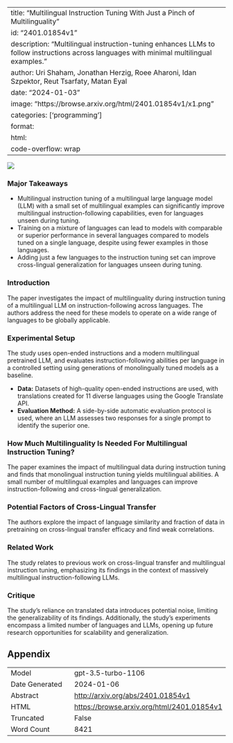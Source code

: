 
---
title: "Multilingual Instruction Tuning With Just a Pinch of Multilinguality"
id: "2401.01854v1"
description: "Multilingual instruction-tuning enhances LLMs to follow instructions across languages with minimal multilingual examples."
author: Uri Shaham, Jonathan Herzig, Roee Aharoni, Idan Szpektor, Reut Tsarfaty, Matan Eyal
date: "2024-01-03"
image: "https://browse.arxiv.org/html/2401.01854v1/x1.png"
categories: ['programming']
format:
  html:
    code-overflow: wrap
---

![](https://browse.arxiv.org/html/2401.01854v1/x1.png)

### Major Takeaways

- Multilingual instruction tuning of a multilingual large language model (LLM) with a small set of multilingual examples can significantly improve multilingual instruction-following capabilities, even for languages unseen during tuning.
- Training on a mixture of languages can lead to models with comparable or superior performance in several languages compared to models tuned on a single language, despite using fewer examples in those languages.
- Adding just a few languages to the instruction tuning set can improve cross-lingual generalization for languages unseen during tuning.

### Introduction
The paper investigates the impact of multilinguality during instruction tuning of a multilingual LLM on instruction-following across languages. The authors address the need for these models to operate on a wide range of languages to be globally applicable.

### Experimental Setup
The study uses open-ended instructions and a modern multilingual pretrained LLM, and evaluates instruction-following abilities per language in a controlled setting using generations of monolingually tuned models as a baseline.

- **Data:** Datasets of high-quality open-ended instructions are used, with translations created for 11 diverse languages using the Google Translate API.
- **Evaluation Method:** A side-by-side automatic evaluation protocol is used, where an LLM assesses two responses for a single prompt to identify the superior one.

### How Much Multilinguality Is Needed For Multilingual Instruction Tuning?
The paper examines the impact of multilingual data during instruction tuning and finds that monolingual instruction tuning yields multilingual abilities. A small number of multilingual examples and languages can improve instruction-following and cross-lingual generalization.

### Potential Factors of Cross-Lingual Transfer
The authors explore the impact of language similarity and fraction of data in pretraining on cross-lingual transfer efficacy and find weak correlations.

### Related Work
The study relates to previous work on cross-lingual transfer and multilingual instruction tuning, emphasizing its findings in the context of massively multilingual instruction-following LLMs.

### Critique
The study's reliance on translated data introduces potential noise, limiting the generalizability of its findings. Additionally, the study's experiments encompass a limited number of languages and LLMs, opening up future research opportunities for scalability and generalization.

## Appendix

|          |          |
|----------|----------|
| Model     | gpt-3.5-turbo-1106       |
| Date Generated     | 2024-01-06       |
| Abstract | [http://arxiv.org/abs/2401.01854v1](http://arxiv.org/abs/2401.01854v1)        |
| HTML     | [https://browse.arxiv.org/html/2401.01854v1](https://browse.arxiv.org/html/2401.01854v1)       |
| Truncated       | False       |
| Word Count       | 8421       |